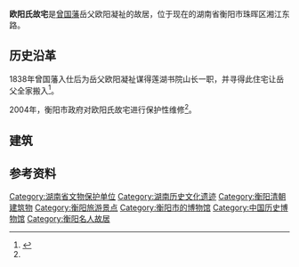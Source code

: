 {{coord|26|53|47.4|N|112|37|10.2|E|scale:10000|display=title}}
{{文物保护单位
| 级别 = 省级
| 省区市 = 湖南省
| 名称 = 欧阳氏故宅
| 图片 = [[File:Ouyanghouse20170211_01.jpg|350px]]
| 编号 = 
| 分类 = 古建筑		
| 时代 = 
| 所在 = [[衡阳市|衡阳市]][[珠晖区|珠晖区]]
| 登录 = 2011年1月24日
}}

'''欧阳氏故宅'''是[[曾国藩|曾国藩]]岳父欧阳凝祉的故居，位于现在的湖南省衡阳市珠晖区湘江东路。
== 历史沿革 ==
1838年曾国藩入仕后为岳父欧阳凝祉谋得莲湖书院山长一职，并寻得此住宅让岳父全家搬入<ref name=":0">{{Cite book|title=衡阳市志：1978-2008|last=|first=|publisher=方志出版社|year=2008年|isbn=978-7-514-41224-6|location=|page=1463|pages=|chapter=第十七编 旅 游}}</ref>。

2004年，衡阳市政府对欧阳氏故宅进行保护性维修<ref name=":0" />。

== 建筑 ==

{{Gallery
|title=故宅内景
|footer=
|width=250
|height=
|lines=2
|File:Ouyanghouse20170211_03.jpg|故居的天井
|File:Ouyanghouse20170211 04.jpg|故居的神龛
|File:Ouyanghouse20170211 05.jpg|故居里曾国藩夫妇的床
|File:Ouyanghouse20170211 06.jpg|故居的后院，包括膳房、粮仓、厨房
}}

== 参考资料 ==
{{Reflist|2}}
{{衡阳文化场馆}}
[[Category:湖南省文物保护单位|Category:湖南省文物保护单位]]
[[Category:湖南历史文化遗迹|Category:湖南历史文化遗迹]]
[[Category:衡阳清朝建筑物|Category:衡阳清朝建筑物]]
[[Category:衡阳旅游景点|Category:衡阳旅游景点]]
[[Category:衡阳市的博物馆|Category:衡阳市的博物馆]]
[[Category:中国历史博物馆|Category:中国历史博物馆]]
[[Category:衡阳名人故居|Category:衡阳名人故居]]